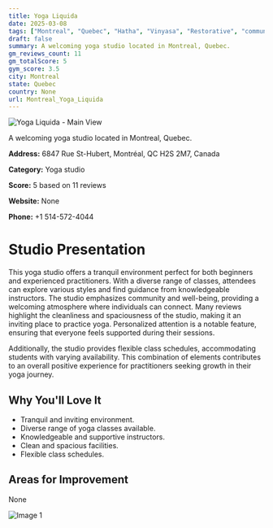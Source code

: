 ```yaml
---
title: Yoga Liquida
date: 2025-03-08
tags: ["Montreal", "Quebec", "Hatha", "Vinyasa", "Restorative", "community-oriented", "clean", "Montreal"]  
draft: false
summary: A welcoming yoga studio located in Montreal, Quebec.
gm_reviews_count: 11
gm_totalScore: 5
gym_score: 3.5
city: Montreal
state: Quebec
country: None
url: Montreal_Yoga_Liquida
---
```


<div className="aspect-[16/9] relative my-8">
  <img 
    src="https://lh5.googleusercontent.com/p/AF1QipOyquzngjN3Re9hUACViKaDZ5DVjGt1BMd5phg=w1920-h1080-k-no"
    alt="Yoga Liquida - Main View"
    className="object-cover absolute inset-0 w-full h-full rounded-lg"
  />
</div>

A welcoming yoga studio located in Montreal, Quebec.

**Address:** 6847 Rue St-Hubert, Montréal, QC H2S 2M7, Canada

**Category:** Yoga studio

**Score:** 5 based on 11 reviews

**Website:** None

**Phone:** +1 514-572-4044

# Studio Presentation

This yoga studio offers a tranquil environment perfect for both beginners and experienced practitioners. With a diverse range of classes, attendees can explore various styles and find guidance from knowledgeable instructors. The studio emphasizes community and well-being, providing a welcoming atmosphere where individuals can connect. Many reviews highlight the cleanliness and spaciousness of the studio, making it an inviting place to practice yoga. Personalized attention is a notable feature, ensuring that everyone feels supported during their sessions.

Additionally, the studio provides flexible class schedules, accommodating students with varying availability. This combination of elements contributes to an overall positive experience for practitioners seeking growth in their yoga journey.

## Why You'll Love It

- Tranquil and inviting environment.
- Diverse range of yoga classes available.
- Knowledgeable and supportive instructors.
- Clean and spacious facilities.
- Flexible class schedules.

## Areas for Improvement

None

<div className="grid grid-cols-1 xl:grid-cols-2 gap-4 my-8">
<div className="aspect-[4/3] relative"><img src="https://streetviewpixels-pa.googleapis.com/v1/thumbnail?panoid=WHy-XxqZKi_DJuIbzKmBRw&cb_client=maps_sv.tactile.gps&w=203&h=100&yaw=13.957106&pitch=0&thumbfov=100" alt="Image 1" className="object-cover absolute inset-0 w-full h-full rounded-lg" /></div>
</div>